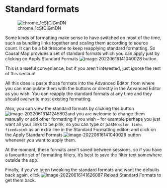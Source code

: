 # Standard formats{#xstandard-formats}





![chrome_1cSfClGmDN](_assets/chrome_1cSfClGmDN.gif)

Some kinds of formatting make sense to have switched on most of the time, such as bundling links together and scaling them according to source count. It can be a bit tiresome to keep reapplying standard formatting. So Causal Map provides a set of standard formats which you can apply just by clicking on Apply Standard Formats ![image-20220616141040028](_assets/image-20220616141040028.png) button.

This is a useful convenience, but if you aren't interested, just ignore the rest of this section!

All this does is paste those formats into the Advanced Editor, from where you can manipulate them with the buttons or directly in the Advanced Editor as you wish. You can reapply the standard formats at any time and they should overwrite most existing formatting. 

Also, you can view the standard formats by clicking this button ![image-20220616141245802](_assets/image-20220616141245802.png)and you are welcome to change them manually or add other formatting if you wish -- for example perhaps you just want all your links to be pink, so you can type or paste `color links fixed=pink` as an extra line in the Standard Formatting editor; and click on the Apply Standard Formats ![image-20220616141040028](_assets/image-20220616141040028.png) button whenever you want to apply them. 

At the moment, these formats aren't saved between sessions, so if you have a favourite set of formatting filters, it's best to save the filter text somewhere outside the app.

Finally, if you've been tweaking the standard formats and want the defaults back again, click ![image-20220616141626087](_assets/image-20220616141626087.png) Reload Standard Formats to get them back.

